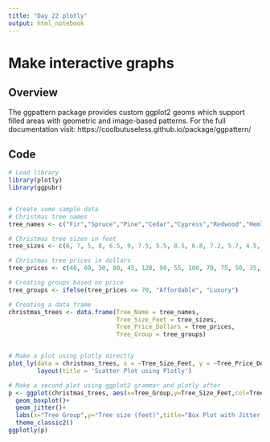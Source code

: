 ```yaml
---
title: "Day 22 plotly"
output: html_notebook
---
```


# Make interactive graphs

## Overview
The ggpattern package provides custom ggplot2 geoms which support filled areas with geometric and image-based patterns.
For the full documentation visit: https://coolbutuseless.github.io/package/ggpattern/

## Code
```r
# Load library
library(plotly)
library(ggpubr)


# Create some sample data
# Christmas tree names
tree_names <- c("Fir","Spruce","Pine","Cedar","Cypress","Redwood","Hemlock","Juniper","Maple","Oak","Birch","Cherry","Palm","Sycamore","Willow","Magnolia","Aspen","Poplar","Chestnut","Pecan")

# Christmas tree sizes in feet
tree_sizes <- c(6, 7, 5, 8, 6.5, 9, 7.5, 5.5, 8.5, 6.8, 7.2, 5.7, 4.5, 6.2, 8.3, 5.8, 7.8, 6.3, 7.1, 8.8)

# Christmas tree prices in dollars
tree_prices <- c(40, 60, 30, 80, 45, 120, 90, 55, 100, 70, 75, 50, 35, 65, 110, 40, 95, 60, 85, 130)

# Creating groups based on price
tree_groups <- ifelse(tree_prices <= 70, "Affordable", "Luxury")

# Creating a data frame
christmas_trees <- data.frame(Tree_Name = tree_names, 
                              Tree_Size_Feet = tree_sizes,
                              Tree_Price_Dollars = tree_prices, 
                              Tree_Group = tree_groups)


# Make a plot using plotly directly
plot_ly(data = christmas_trees, x = ~Tree_Size_Feet, y = ~Tree_Price_Dollars) %>%
        layout(title = 'Scatter Plot using Plotly')

# Make a second plot using ggplot2 grammar and plotly after
p <- ggplot(christmas_trees, aes(x=Tree_Group,y=Tree_Size_Feet,col=Tree_Group)) +
  geom_boxplot()+
  geom_jitter()+
  labs(x="Tree Group",y="Tree size (feet)",title="Box Plot with Jitter Points using Plotly")+
  theme_classic2()
ggplotly(p)


```
